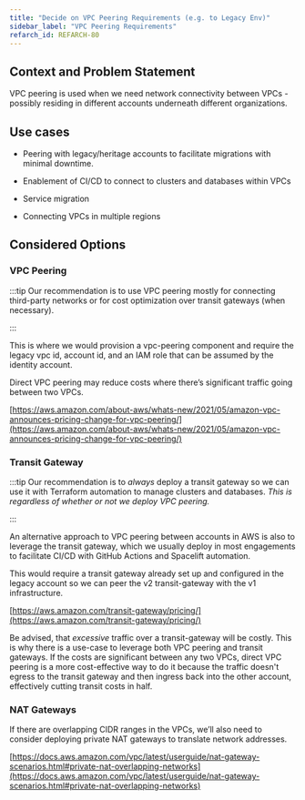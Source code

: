 ```yaml
---
title: "Decide on VPC Peering Requirements (e.g. to Legacy Env)"
sidebar_label: "VPC Peering Requirements"
refarch_id: REFARCH-80
---
```


## Context and Problem Statement

VPC peering is used when we need network connectivity between VPCs - possibly residing in different accounts underneath
different organizations.

## Use cases

- Peering with legacy/heritage accounts to facilitate migrations with minimal downtime.

- Enablement of CI/CD to connect to clusters and databases within VPCs

- Service migration

- Connecting VPCs in multiple regions

## Considered Options

### VPC Peering

:::tip Our recommendation is to use VPC peering mostly for connecting third-party networks or for cost optimization over
transit gateways (when necessary).

:::

This is where we would provision a vpc-peering component and require the legacy vpc id, account id, and an IAM role that
can be assumed by the identity account.

Direct VPC peering may reduce costs where there’s significant traffic going between two VPCs.

[https://aws.amazon.com/about-aws/whats-new/2021/05/amazon-vpc-announces-pricing-change-for-vpc-peering/](https://aws.amazon.com/about-aws/whats-new/2021/05/amazon-vpc-announces-pricing-change-for-vpc-peering/)

### Transit Gateway

:::tip Our recommendation is to _always_ deploy a transit gateway so we can use it with Terraform automation to manage
clusters and databases. <i>This is regardless of whether or not we deploy VPC peering.</i>

:::

An alternative approach to VPC peering between accounts in AWS is also to leverage the transit gateway, which we usually
deploy in most engagements to facilitate CI/CD with GitHub Actions and Spacelift automation.

This would require a transit gateway already set up and configured in the legacy account so we can peer the v2
transit-gateway with the v1 infrastructure.

[https://aws.amazon.com/transit-gateway/pricing/](https://aws.amazon.com/transit-gateway/pricing/)

Be advised, that _excessive_ traffic over a transit-gateway will be costly. This is why there is a use-case to leverage
both VPC peering and transit gateways. If the costs are significant between any two VPCs, direct VPC peering is a more
cost-effective way to do it because the traffic doesn't egress to the transit gateway and then ingress back into the
other account, effectively cutting transit costs in half.

### NAT Gateways

If there are overlapping CIDR ranges in the VPCs, we’ll also need to consider deploying private NAT gateways to
translate network addresses.

[https://docs.aws.amazon.com/vpc/latest/userguide/nat-gateway-scenarios.html#private-nat-overlapping-networks](https://docs.aws.amazon.com/vpc/latest/userguide/nat-gateway-scenarios.html#private-nat-overlapping-networks)
